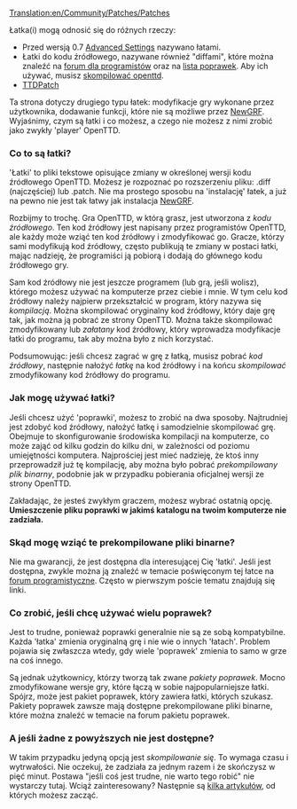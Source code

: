 [[Translation:en/Community/Patches/Patches]]

Łatka(i) mogą odnosić się do różnych rzeczy:

* Przed wersją 0.7 [[pl/Archive/Manual/Settings/Zaawansowane ustawienia|Advanced Settings]] nazywano łatami.
* Łatki do kodu źródłowego, nazywane również <span title='"diff"s'>"diffami"</span>, które można znaleźć na [http://tt-forums.net/viewforum.php?f=33 forum dla programistów] oraz na [[en/Archive/Community/List of patches | lista poprawek]]. Aby ich używać, musisz [[:Category:pl/Development/Kompilowanie OpenTTD | skompilować openttd]].
* [http://ttdpatch.net TTDPatch]

Ta strona dotyczy drugiego typu łatek: modyfikacje gry wykonane przez użytkownika, dodawanie funkcji, które nie są możliwe przez [[pl/Manual/NewGRF|NewGRF]]. Wyjaśnimy, czym są łatki i co możesz, a czego nie możesz z nimi zrobić jako zwykły 'player' OpenTTD.

===<span id="What_are_patches.3F"> Co to są łatki?</span>===

<span title=Patches>'Łatki'</span> to pliki tekstowe opisujące zmiany w określonej wersji kodu źródłowego OpenTTD. Możesz je rozpoznać po rozszerzeniu pliku: .diff (najczęściej) lub .patch. Nie ma prostego sposobu na  <span title=install>'instalację'</span> łatek, a już na pewno nie jest tak łatwy jak instalacja [[pl/Manual/NewGRF|NewGRF]].

Rozbijmy to trochę. Gra OpenTTD, w którą grasz, jest utworzona z <span title='source code'>''kodu źródłowego''</span>. Ten kod źródłowy jest napisany przez programistów OpenTTD, ale każdy może wziąć ten kod źródłowy i zmodyfikować go. Gracze, którzy sami modyfikują kod źródłowy, często publikują te zmiany w postaci łatki, mając nadzieję, że programiści ją pobiorą i dodają do głównego kodu źródłowego gry.

Sam kod źródłowy nie jest jeszcze programem (lub grą, jeśli wolisz), którego możesz używać na komputerze przez ciebie i mnie. W tym celu kod źródłowy należy najpierw przekształcić w program, który nazywa się <span title='compiling'>''kompilacją''</span>. Można skompilować oryginalny kod źródłowy, który daje grę tak, jak można ją pobrać ze strony OpenTTD. Można także skompilować zmodyfikowany lub  <span title='patched'>''załatany''</span> kod źródłowy, który wprowadza modyfikacje łatki do programu, tak aby można było z nich korzystać.

Podsumowując: jeśli chcesz zagrać w grę z łatką, musisz pobrać <span title='source code'>''kod źródłowy''</span>, następnie nałożyć <span title='patch'>''łatkę''</span> na kod źródłowy i na końcu <span title='compile'>''skompilować''</span> zmodyfikowany kod źródłowy do programu.

===<span id="How_can_I_use_a_patch.3F">Jak mogę używać łatki?===

Jeśli chcesz użyć <span title=patch>'poprawki'</span>, możesz to zrobić na dwa sposoby. Najtrudniej jest zdobyć kod źródłowy, nałożyć łatkę i samodzielnie skompilować grę. Obejmuje to skonfigurowanie środowiska kompilacji na komputerze, co może zająć od kilku godzin do kilku dni, w zależności od poziomu umiejętności komputera. Najprościej jest mieć nadzieję, że ktoś inny przeprowadził już tę kompilację, aby można było pobrać ''prekompilowany plik binarny'', podobnie jak w przypadku pobierania oficjalnej wersji ze strony OpenTTD.

Zakładając, że jesteś zwykłym graczem, możesz wybrać ostatnią opcję. '''Umieszczenie pliku poprawki w jakimś katalogu na twoim komputerze nie zadziała.'''


===<span id="Where_do_I_get_these_precompiled_binaries.3F">Skąd mogę wziąć te prekompilowane pliki binarne?</span>===

Nie ma gwarancji, że jest dostępna dla interesującej Cię <span title=patch>'łatki'</span>. Jeśli jest dostępna, zwykle można ją znaleźć w temacie poświęconym tej łatce na [http://tt-forums.net/viewforum.php?f=33 forum programistyczne]. Często w pierwszym poście tematu znajdują się linki.

===<span id="What_to_do_if_I_want_to_use_multiple_patches.3F">Co zrobić, jeśli chcę używać wielu poprawek?===

Jest to trudne, ponieważ poprawki generalnie nie są ze sobą kompatybilne. Każda <span title=patch>'łatka'</span> zmienia oryginalną grę i nie wie o innych <span title=patches>'łatach'</span>. Problem pojawia się zwłaszcza wtedy, gdy wiele <span title=patches>'poprawek'</span> zmienia to samo w grze na coś innego.

Są jednak użytkownicy, którzy tworzą tak zwane <span title='patch packs'>''pakiety poprawek''</span>. Mocno zmodyfikowane wersje gry, które łączą w sobie najpopularniejsze łatki. Spójrz, może jest pakiet poprawek, który zawiera łatki, których szukasz. Pakiety poprawek zawsze mają dostępne prekompilowane pliki binarne, które można znaleźć w temacie na forum pakietu poprawek.

===<span id="What_if_none_of_the_above_is_available.3F">A jeśli żadne z powyższych nie jest dostępne?</span>===

W takim przypadku jedyną opcją jest  <span title='compile yourself'>''skompilowanie się''</span>. To wymaga czasu i wytrwałości. Nie oczekuj, że zadziała za jednym razem i że skończysz w pięć minut. Postawa "jeśli coś jest trudne, nie warto tego robić" nie wystarczy tutaj. Wciąż zainteresowany? Następnie są [[:Category:pl/Development/Kompilowanie OpenTTD| kilka artykułów]], od których możesz zacząć.